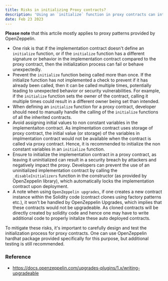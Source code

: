 ```yaml
---
title: Risks in initializing Proxy contracts?
description: 'Using an `initialize` function in proxy contracts can introduce risks if its not implemented correctly'
date: Feb 23 2023
---
```


<b>Please note</b> that this artcile mostly applies to proxy patterns provided by
OpenZeppelin.

- One risk is that if the implementation contract doesn't define an `initialize` function, or if the `initialize` function has a different signature or behavior in the implementation contract compared to the proxy contract, then the initialization process can fail or behave unexpectedly.
- Prevent the `initialize` function being called more than once. If the initialize function has not implemented a check to prevent if it has already been called, then it can be called multiple times, potentially leading to unexpected behavior or security vulnerabilities.
  For example, if the `initialize` function sets the owner of the contract, calling it multiple times could result in a different owner being set than intended.
- When defining an `initialize` function for a proxy contract, developer should need to manually handle the calling of the `initialize` functions of all the inherited contracts.
- Avoid assigning initial values to non constant variables in the implementaiton contract. As implmentation contract uses storage of proxy contract, the initial value (or storage) of the variables in implmentation contract would not be available when the contract is called via proxy contract. Hence, it is recommended to initialize the non constant variables in an `initialize` function.
- Ensure to initialize the implementation contract in a proxy contract, as leaving it uninitialized can result in a security breach by attackers and negatively impact the proxy. Developers can prevent the use of an uninitialized implementation contract by calling the `_disableInitializers` function in the constructor (as provided by OpenZeppelin library), which automatically locks the implementation contract upon deployment.
- A note when using `OpenZeppelin upgrades`, if one creates a new contract instance within the Solidity code (contract clones using factory patterns etc.), it won't be handled by OpenZeppelin Upgrades, which implies that these contracts would not be upgradeable. As cloned contracts will be directly created by solidity code and hence one may have to write additional code to properly initalize these auto deployed contracts.

To mitigate these risks, it's important to carefully design and test the initialization process for proxy contracts. One can use OpenZeppelin hardhat package provided specifically for this purpose, but additional testing is still recommended.

### Reference

- https://docs.openzeppelin.com/upgrades-plugins/1.x/writing-upgradeable
